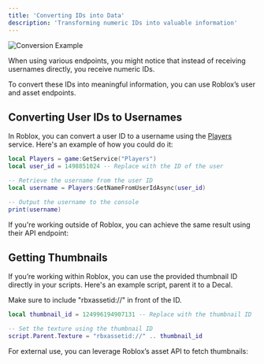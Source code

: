 ```yaml
---
title: 'Converting IDs into Data'
description: 'Transforming numeric IDs into valuable information'
---
```


![Conversion Example](/images/api-reference/convertingIds.png)

When using various endpoints, you might notice that instead of receiving usernames directly, you receive numeric IDs.

To convert these IDs into meaningful information, you can use Roblox’s user and asset endpoints.

## Converting User IDs to Usernames

In Roblox, you can convert a user ID to a username using the [Players](https://create.roblox.com/docs/reference/engine/classes/Players) service.
Here's an example of how you could do it:

```lua username.lua
local Players = game:GetService("Players")
local user_id = 1498851024 -- Replace with the ID of the user

-- Retrieve the username from the user ID
local username = Players:GetNameFromUserIdAsync(user_id)

-- Output the username to the console
print(username)
```

If you're working outside of Roblox, you can achieve the same result using their API endpoint:

<Card title="Roblox User Endpoint" icon="user" href="/api-reference/external/user" />

## Getting Thumbnails

If you’re working within Roblox, you can use the provided thumbnail ID directly in your scripts. Here's an example script, parent it to a Decal.

<Note>Make sure to include "rbxassetid://" in front of the ID.</Note>

```lua thumbnail.lua
local thumbnail_id = 124996194907131 -- Replace with the thumbnail ID

-- Set the texture using the thumbnail ID
script.Parent.Texture = "rbxassetid://" .. thumbnail_id
```

For external use, you can leverage Roblox’s asset API to fetch thumbnails: <Card title="Roblox Asset Endpoint" icon="image" href="/api-reference/external/thumbnail" />